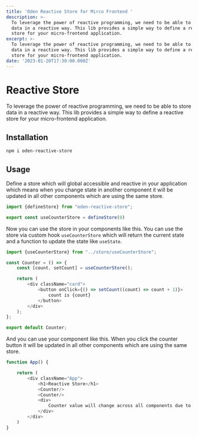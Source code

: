 ```yaml
---
title: 'Oden Reactive Store for Mirco Frontend '
description: >-
  To leverage the power of reactive programming, we need to be able to store
  data in a reactive way. This lib provides a simple way to define a reactive
  store for your micro-frontend application.
excerpt: >-
  To leverage the power of reactive programming, we need to be able to store
  data in a reactive way. This lib provides a simple way to define a reactive
  store for your micro-frontend application.
date: '2023-01-20T17:30:00.000Z'
---
```


# Reactive Store

To leverage the power of reactive programming, we need to be able to store data in a reactive way.
This lib provides a simple way to define a reactive store for your micro-frontend application.

## Installation

```bash
npm i oden-reactive-store
```

## Usage

Define a store which will global accessible and reactive in your application which means when you change state in
another
component it will be updated in all other components which are using the same store.

```javascript
import {defineStore} from "oden-reactive-store";

export const useCounterStore = defineStore(0)
```

Now you can use the store in your components like this.
You can use the store via custom hook `useCounterStore` which will return the current state and a function to update the
state like `useState`.

```javascript
import {useCounterStore} from "../store/useCounterStore";

const Counter = () => {
    const [count, setCount] = useCounterStore();

    return (
        <div className="card">
            <button onClick={() => setCount((count) => count + 1)}>
                count is {count}
            </button>
        </div>
    );
};

export default Counter;
```

And you can use your component like this.
When you click the counter button it will be updated in all other components which are using the same store.

```javascript
function App() {

    return (
        <div className="App">
            <h1>Reactive Store</h1>
            <Counter/>
            <Counter/>
            <div>
                Counter value will change across all components due to reactive store behavior
            </div>
        </div>
    )
}
```
